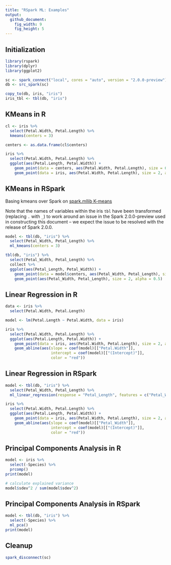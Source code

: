 ```yaml
---
title: "RSpark ML: Examples"
output:
  github_document:
    fig_width: 9
    fig_height: 5
---
```


## Initialization

```r
library(rspark)
library(dplyr)
library(ggplot2)

sc <- spark_connect("local", cores = "auto", version = "2.0.0-preview")
db <- src_spark(sc)

copy_to(db, iris, "iris")
iris_tbl <- tbl(db, "iris")
```

## KMeans in R

```r
cl <- iris %>%
  select(Petal.Width, Petal.Length) %>%
  kmeans(centers = 3)

centers <- as.data.frame(cl$centers)

iris %>%
  select(Petal.Width, Petal.Length) %>%
  ggplot(aes(Petal.Length, Petal.Width)) +
    geom_point(data = centers, aes(Petal.Width, Petal.Length), size = 60, alpha = 0.1) +
    geom_point(data = iris, aes(Petal.Width, Petal.Length), size = 2, alpha = 0.5)
```

## KMeans in RSpark

Basing kmeans over Spark on [spark.mllib K-means](http://spark.apache.org/docs/latest/mllib-clustering.html#k-means)

Note that the names of variables within the iris `tbl` have been transformed
(replacing `.` with `_`) to work around an issue in the Spark 2.0.0-preview
used in constructing this document -- we expect the issue to be resolved with
the release of Spark 2.0.0.

```r
model <- tbl(db, "iris") %>%
  select(Petal_Width, Petal_Length) %>%
  ml_kmeans(centers = 3)

tbl(db, "iris") %>%
  select(Petal_Width, Petal_Length) %>%
  collect %>%
  ggplot(aes(Petal_Length, Petal_Width)) +
    geom_point(data = model$centers, aes(Petal_Width, Petal_Length), size = 60, alpha = 0.1) +
    geom_point(aes(Petal_Width, Petal_Length), size = 2, alpha = 0.5)

```

## Linear Regression in R

```r
data <- iris %>%
  select(Petal.Width, Petal.Length)

model <- lm(Petal.Length ~ Petal.Width, data = iris)

iris %>%
  select(Petal.Width, Petal.Length) %>%
  ggplot(aes(Petal.Length, Petal.Width)) +
    geom_point(data = iris, aes(Petal.Width, Petal.Length), size = 2, alpha = 0.5) +
    geom_abline(aes(slope = coef(model)[["Petal.Width"]],
                    intercept = coef(model)[["(Intercept)"]],
                    color = "red"))
```

## Linear Regression in RSpark

```r
model <- tbl(db, "iris") %>%
  select(Petal_Width, Petal_Length) %>%
  ml_linear_regression(response = "Petal_Length", features = c("Petal_Width"))

iris %>%
  select(Petal.Width, Petal.Length) %>%
  ggplot(aes(Petal.Length, Petal.Width)) +
    geom_point(data = iris, aes(Petal.Width, Petal.Length), size = 2, alpha = 0.5) +
    geom_abline(aes(slope = coef(model)[["Petal_Width"]],
                    intercept = coef(model)[["(Intercept)"]],
                    color = "red"))
```

## Principal Components Analysis in R

```r
model <- iris %>%
  select(-Species) %>%
  prcomp()
print(model)

# calculate explained variance
model$sdev^2 / sum(model$sdev^2)
```

## Principal Components Analysis in RSpark

```r
model <- tbl(db, "iris") %>%
  select(-Species) %>%
  ml_pca()
print(model)
```

## Cleanup

```r
spark_disconnect(sc)
```
